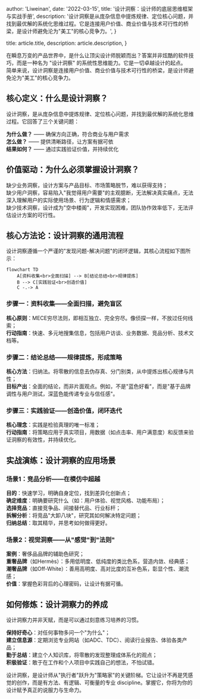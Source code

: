 
  author: 'Liweinan',
  date: '2022-03-15',
  title: '设计洞察：设计师的底层思维框架与实战手册',
  description:
    '设计洞察是从庞杂信息中提炼规律、定位核心问题，并找到最优解的系统化思维过程。它是连接用户价值、商业价值与技术可行性的桥梁，是设计师避免沦为"美工"的核心竞争力。',
}

  title: article.title,
  description: article.description,
}


在瞬息万变的产品世界中，是什么让顶尖设计师脱颖而出？答案并非炫酷的软件技巧，而是一种名为 "设计洞察" 的系统性思维能力。它是一切卓越设计的起点。  
简单来说，设计洞察是连接用户价值、商业价值与技术可行性的桥梁，是设计师避免沦为"美工"的核心竞争力。

## 核心定义：什么是设计洞察？

设计洞察，是从庞杂信息中提炼规律、定位核心问题，并找到最优解的系统化思维过程。它回答了三个关键问题：  

**为什么做？** —— 确保方向正确，符合商业与用户需求  
**怎么做？** —— 提供清晰路径，让方案有据可依  
**结果如何？** —— 通过实践验证价值，并持续优化  


## 价值驱动：为什么必须掌握设计洞察？  
缺少业务洞察，设计方案与产品目标、市场策略脱节，难以获得支持；   
缺少用户洞察，容易陷入"我觉得用户需要"的主观臆断，无法解决真实痛点，无法深入理解用户的实际使用场景、行为逻辑和情感需求；   
缺少技术洞察，设计成为"空中楼阁"，开发实现困难，团队协作效率低下，无法评估设计方案的可行性。   


## 核心方法论：设计洞察的通用流程

设计洞察遵循一个严谨的"发现问题-解决问题"的闭环逻辑，其核心流程如下图所示：

```mermaid
flowchart TD 
    A[资料收集<br>全面扫描] --> B[结论总结<br>规律提炼]   
    B --> C[实践验证<br>创造价值]   
    C -.-> A 
```

### 步骤一：资料收集——全面扫描，避免盲区
**核心原则**：MECE穷尽法则，即相互独立、完全穷尽。像侦探一样，不放过任何线索；    
**行动指南**：快速、多元地搜集信息，包括用户访谈、业务数据、竞品分析、技术文档等。    

### 步骤二：结论总结——规律提炼，形成策略
**核心方法**：归纳法。将零散的信息去伪存真、分门别类，从中提炼出核心规律与共性；  
**目标产出**：全面的结论，而非片面观点。例如，不是"蓝色好看"，而是"基于品牌调性与用户测试，深蓝色能传递专业与信任感"。  

### 步骤三：实践验证——创造价值，闭环迭代
**核心理念**：实践是检验真理的唯一标准；   
**行动指南**：将策略应用于真实项目，用数据（如点击率、用户满意度）和反馈来验证洞察的有效性，并持续优化。

## 实战演练：设计洞察的应用场景

### 场景1：竞品分析——在模仿中超越
**目的**：快速学习，明确自身定位，找到差异化创新点；  
**确定维度**：明确要研究什么（如：用户体验、视觉风格、功能布局）；  
**选择竞品**：直接竞争品、间接替代品、行业标杆；  
**拆解分析**：将竞品"大卸八块"，研究其如何解决特定问题；  
**归纳总结**：取其精华，并思考如何做得更好。  

### 场景2：视觉洞察——从"感觉"到"法则"
**案例**：奢侈品品牌的辅助色研究；  
**重奢品牌**（如Hermès）：多用低明度、低纯度的类比色系，营造内敛、经典感；   
**潮奢品牌**（如Off-White）：善用高明度、高对比度的互补色系，彰显个性、潮流感；  
**价值**：掌握色彩背后的心理密码，让设计有据可循。

## 如何修炼：设计洞察力的养成

设计洞察力并非天赋，而是可以通过刻意练习培养的习惯。

**保持好奇心**：对任何事物多问一个"为什么"；  
**建立信息源**：定期浏览专业网站（如ADC、TDC）、阅读行业报告、体验各类产品；  
**勤于总结**：建立个人知识库，将零散的发现整理成体系化的观点；  
**积极验证**：敢于在工作和个人项目中实践自己的想法，不怕试错。


设计洞察，是设计师从"执行者"跃升为"策略家"的关键阶梯。它让设计不再是凭感觉的创作，而是有方法、有逻辑、可衡量的专业 discipline。掌握它，你将为你的设计赋予真正的说服力与生命力。
